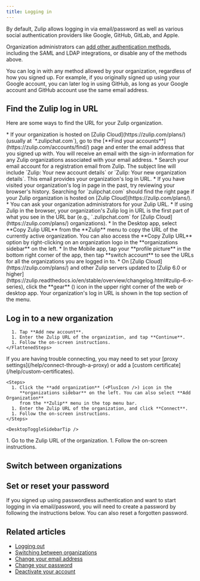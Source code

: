 ```yaml
---
title: Logging in
---
```



By default, Zulip allows logging in via email/password as well as
various social authentication providers like Google, GitHub, GitLab,
and Apple.

Organization administrators can
[add other authentication methods](/help/configure-authentication-methods),
including the SAML and LDAP integrations, or disable any of the methods above.

You can log in with any method allowed by your organization, regardless of
how you signed up. For example, if you originally signed up using your Google
account, you can later log in using GitHub, as long as your Google account
and GitHub account use the same email address.

## Find the Zulip log in URL

Here are some ways to find the URL for your Zulip organization.

<Tabs>
  <TabItem label="If you are logged out">
    * If your organization is hosted on [Zulip Cloud](https://zulip.com/plans/)
      (usually at `*.zulipchat.com`), go to the [**Find your
      accounts**](https://zulip.com/accounts/find/) page and enter the email address
      that you signed up with. You will receive an email with the sign-in
      information for any Zulip organizations associated with your email address.
    * Search your email account for a registration email from Zulip. The subject
      line will include `Zulip: Your new account details` or `Zulip: Your new
      organization details`. This email provides your organization's log in URL.
    * If you have visited your organization's log in page in the past, try reviewing
      your browser's history. Searching for `zulipchat.com` should find the right
      page if your Zulip organization is hosted on [Zulip
      Cloud](https://zulip.com/plans/).
    * You can ask your organization administrators for your Zulip URL.
  </TabItem>

  <TabItem label="If you are logged in">
    * If using Zulip in the browser, your organization's Zulip log in URL is the first part
      of what you see in the URL bar (e.g., `<organization-name>.zulipchat.com` for
      [Zulip Cloud](https://zulip.com/plans/) organizations).
    * In the Desktop app, select **Copy Zulip URL** from the **Zulip** menu to
      copy the URL of the currently active organization. You can also access the
      **Copy Zulip URL** option by right-clicking on an organization logo in the
      **organizations sidebar** on the left.
    * In the Mobile app, tap your **profile picture** in the bottom right corner of
      the app, then tap **switch account** to see the URLs for all the organizations
      you are logged in to.
    * On [Zulip Cloud](https://zulip.com/plans/) and other Zulip servers updated to
      [Zulip 6.0 or
      higher](https://zulip.readthedocs.io/en/stable/overview/changelog.html#zulip-6-x-series),
      click the **gear** (<GearIcon />) icon in the upper right
      corner of the web or desktop app. Your organization's log in URL is shown in the top
      section of the menu.
  </TabItem>
</Tabs>

## Log in to a new organization

<Tabs>
  <TabItem label="Mobile">
    <FlattenedSteps>
      <MobileSwitchAccount />

      1. Tap **Add new account**.
      1. Enter the Zulip URL of the organization, and tap **Continue**.
      1. Follow the on-screen instructions.
    </FlattenedSteps>
  </TabItem>

  <TabItem label="Desktop">
    <ZulipNote>
      If you are having trouble connecting, you may need to set your
      [proxy settings](/help/connect-through-a-proxy) or add a
      [custom certificate](/help/custom-certificates).
    </ZulipNote>

    <Steps>
      1. Click the **add organization** (<PlusIcon />) icon in the
         **organizations sidebar** on the left. You can also select **Add Organization**
         from the **Zulip** menu in the top menu bar.
      1. Enter the Zulip URL of the organization, and click **Connect**.
      1. Follow the on-screen instructions.
    </Steps>

    <DesktopToggleSidebarTip />
  </TabItem>

  <TabItem label="Web">
    <Steps>
      1. Go to the Zulip URL of the organization.
      1. Follow the on-screen instructions.
    </Steps>
  </TabItem>
</Tabs>

## Switch between organizations

<SwitchingBetweenOrganizations />

## Set or reset your password

If you signed up using passwordless authentication and want to start logging in
via email/password, you will need to create a password by following the instructions below. You can also reset a
forgotten password.

<ChangePasswordViaEmailConfirmation />

## Related articles

* [Logging out](logging-out)
* [Switching between organizations](switching-between-organizations)
* [Change your email address](change-your-email-address)
* [Change your password](change-your-password)
* [Deactivate your account](deactivate-your-account)
